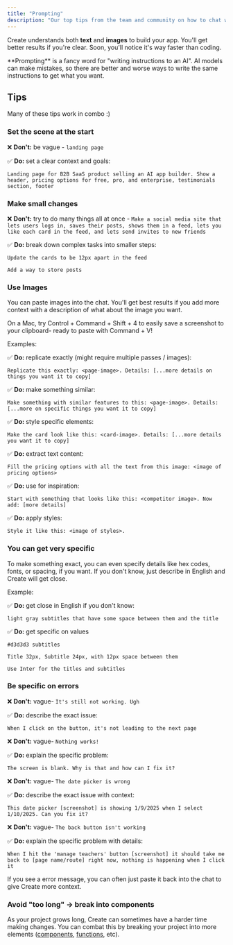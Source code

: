 ```yaml
---
title: "Prompting"
description: "Our top tips from the team and community on how to chat with Create to build apps"
---
```


Create understands both **text** and **images** to build your app. You'll get better results if you're clear. Soon, you'll notice it's way faster than coding.

<Info>
**Prompting** is a fancy word for "writing instructions to an AI". AI models can make mistakes, so there are better and worse ways to write the same instructions to get what you want.
</Info>

## Tips

Many of these tips work in combo :)

### Set the scene at the start

❌ **Don't:** be vague - `landing page`

✅ **Do:** set a clear context and goals:
```
Landing page for B2B SaaS product selling an AI app builder. Show a header, pricing options for free, pro, and enterprise, testimonials section, footer
```

### Make small changes

❌ **Don't:** try to do many things all at once - `Make a social media site that lets users logs in, saves their posts, shows them in a feed, lets you like each card in the feed, and lets send invites to new friends`

✅ **Do:** break down complex tasks into smaller steps:
```
Update the cards to be 12px apart in the feed 
```

```
Add a way to store posts
```

### Use Images

You can paste images into the chat. You'll get best results if you add more context with a description of what about the image you want.

<Info>
On a Mac, try Control + Command + Shift + 4 to easily save a screenshot to your clipboard- ready to paste with Command + V!
</Info>

Examples:

✅ **Do:** replicate exactly (might require multiple passes / images):
```
Replicate this exactly: <page-image>. Details: [...more details on things you want it to copy]
```

✅ **Do:** make something similar:
```
Make something with similar features to this: <page-image>. Details: [...more on specific things you want it to copy]
```

✅ **Do:** style specific elements:
```
Make the card look like this: <card-image>. Details: [...more details you want it to copy]
```

✅ **Do:** extract text content:
```
Fill the pricing options with all the text from this image: <image of pricing options>
```

✅ **Do:** use for inspiration:
```
Start with something that looks like this: <competitor image>. Now add: [more details]
```

✅ **Do:** apply styles:
```
Style it like this: <image of styles>.
```

### You can get very specific

To make something exact, you can even specify details like hex codes, fonts, or spacing, if you want. If you don't know, just describe in English and Create will get close.

Example:

✅ **Do:** get close in English if you don't know: 

```
light gray subtitles that have some space between them and the title
```

✅ **Do:** get specific on values  

```
#d3d3d3 subtitles
```

```
Title 32px, Subtitle 24px, with 12px space between them
```

```
Use Inter for the titles and subtitles
```

### Be specific on errors

❌ **Don't:** vague- `It's still not working. Ugh`

✅ **Do:** describe the exact issue:

```
When I click on the button, it's not leading to the next page
```

❌ **Don't:** vague- `Nothing works!`

✅ **Do:** explain the specific problem:

```
The screen is blank. Why is that and how can I fix it?
```

❌ **Don't:** vague- `The date picker is wrong`

✅ **Do:** describe the exact issue with context:

```
This date picker [screenshot] is showing 1/9/2025 when I select 1/10/2025. Can you fix it?
```

❌ **Don't:** vague- `The back button isn't working`

✅ **Do:** explain the specific problem with details:

```
When I hit the 'manage teachers' button [screenshot] it should take me back to [page name/route] right now, nothing is happening when I click it
```

If you see a error message, you can often just paste it back into the chat to give Create more context.

### Avoid "too long" → break into components

As your project grows long, Create can sometimes have a harder time making changes. You can combat this by breaking your project into more elements ([components](/builder/components), [functions](/builder/functions), etc).